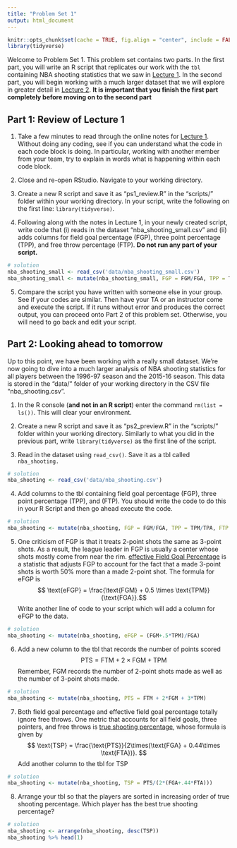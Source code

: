 ```yaml
---
title: "Problem Set 1"
output: html_document
---
```


```r
knitr::opts_chunk$set(cache = TRUE, fig.align = "center", include = FALSE) # set include = TRUE to see solutions in knitted RMarkdown
library(tidyverse)
```

Welcome to Problem Set 1. This problem set contains two parts. In the first part, you will write an R script that replicates our work with the `tbl` containing NBA shooting statistics that we saw in [Lecture 1](lecture1.html). In the second part, you will begin working with a much larger dataset that we will explore in greater detail in [Lecture 2](lecture2.html). **It is important that you finish the first part completely before moving on to the second part**

## Part 1: Review of Lecture 1

1. Take a few minutes to read through the online notes for [Lecture 1](lecture1.html). Without doing any coding, see if you can understand what the code in each code block is doing. In particular, working with another member from your team, try to explain in words what is happening within each code block.

2. Close and re-open RStudio. Navigate to your working directory.

3. Create a new R script and save it as "ps1_review.R" in the "scripts/" folder within your working directory. In your script, write the following on the first line: `library(tidyverse)`.

4. Following along with the notes in Lecture 1, in your newly created script, write code that (i) reads in the dataset "nba_shooting_small.csv" and (ii) adds columns for field goal percentage (FGP), three point percentage (TPP), and free throw percentage (FTP). **Do not run any part of your script.**

```r
# solution
nba_shooting_small <- read_csv('data/nba_shooting_small.csv')
nba_shooting_small <- mutate(nba_shooting_small, FGP = FGM/FGA, TPP = TPM/TPA, FTP = FTM/FTA)
```

5. Compare the script you have written with someone else in your group. See if your codes are similar. Then have your TA or an instructor come and execute the script. If it runs without error and produces the correct output, you can proceed onto Part 2 of this problem set. Otherwise, you will need to go back and edit your script.

## Part 2: Looking ahead to tomorrow

Up to this point, we have been working with a really small dataset.
We're now going to dive into a much larger analysis of NBA shooting statistics for all players between the 1996-97 season and the 2015-16 season.
This data is stored in the "data/" folder of your working directory in the CSV file "nba_shooting.csv".

1. In the R console (**and not in an R script**) enter the command `rm(list = ls())`. This will clear your environment.

2. Create a new R script and save it as "ps2_preview.R" in the "scripts/" folder within your working directory. Similarly to what you did in the previous part, write `library(tidyverse)` as the first line of the script.

3. Read in the dataset using `read_csv()`. Save it as a tbl called `nba_shooting.`

```r
# solution
nba_shooting <- read_csv('data/nba_shooting.csv')
```

4. Add columns to the tbl containing field goal percentage (FGP), three point percentage (TPP), and (FTP). You should write the code to do this in your R Script and then go ahead execute the code.

```r
# solution
nba_shooting <- mutate(nba_shooting, FGP = FGM/FGA, TPP = TPM/TPA, FTP = FTM/FTA)
```

5. One criticism of FGP is that it treats 2-point shots the same as 3-point shots. As a result, the league leader in FGP is usually a center whose shots mostly come from near the rim.
[effective Field Goal Percentage](https://en.wikipedia.org/wiki/Effective_field_goal_percentage) is a statistic that adjusts FGP to account for the fact that a made 3-point shots is worth 50% more than a made 2-point shot. The formula for eFGP is
$$ \text{eFGP} = \frac{\text{FGM} + 0.5 \times \text{TPM}}{\text{FGA}}.$$
Write another line of code to your script which will add a column for eFGP to the data. 

```r
# solution
nba_shooting <- mutate(nba_shooting, eFGP = (FGM+.5*TPM)/FGA)
```

6. Add a new column to the tbl that records the number of points scored
$$
\text{PTS} = \text{FTM} + 2 \times \text{FGM} + \text{TPM}
$$
Remember, FGM records the number of 2-point shots made as well as the number of 3-point shots made.

```r
# solution
nba_shooting <- mutate(nba_shooting, PTS = FTM + 2*FGM + 3*TPM)
```

7. Both field goal percentage and effective field goal percentage totally ignore free throws.
One metric that accounts for all field goals, three pointers, and free throws is [true shooting percentage](https://en.wikipedia.org/wiki/True_shooting_percentage), whose formula is given by
$$
\text{TSP} = \frac{\text{PTS}}{2\times(\text{FGA} + 0.44\times \text{FTA})}.
$$
Add another column to the tbl for TSP

```r
# solution
nba_shooting <- mutate(nba_shooting, TSP = PTS/(2*(FGA+.44*FTA)))
```

8. Arrange your tbl so that the players are sorted in increasing order of true shooting percentage. Which player has the best true shooting percentage?

```r
# solution
nba_shooting <- arrange(nba_shooting, desc(TSP))
nba_shooting %>% head(1)
```
